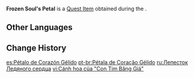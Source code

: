 {{Item Infobox
|id           = 101837
|image        = Item Frozen Soul's Petal.png
|type         = Quest Items
|group        = Event Items
|description  = An uncanny petal. At first glance, it seems like ice molded into the shape of a petal, but it is quite soft to the touch.<br>"Plant my petal at the ending point of the intersection of melodies, and what had once sunk into the earth will re-emerge with the music."<br>That's what Frozen Soul said.
|source1      = [[Blazin' Trails (Part 3)]]
|event        = Summertime Odyssey
}}
'''Frozen Soul's Petal''' is a [[Quest Item]] obtained during the {{Quest|Blazin' Trails (Part 3)}}.

==Other Languages==
{{Other Languages
|default_hidden = 1
|en      = Frozen Soul's Petal
|zhs     = 冰封之心的花瓣
|zhs_rm  = Bīngfēng zhī Xīn de Huābàn
|zht     = 冰封之心的花瓣
|zht_rm  = Bīngfēng zhī Xīn de Huābàn
|ja      = 氷封の心の花びら
|ja_rm   = Hyoufuu no Kokoro no Hanabira{{assumed}}
|ko      = 얼어붙은 마음의 꽃잎
|ko_rm   = Eoreobuteun Maeum-ui Kkonnip
|es      = Pétalo de Corazón Gélido
|fr      = Pétale d'Âme gelée
|ru      = Лепесток Ледяного сердца
|th      = Frozen Soul's Petal
|vi      = Cánh hoa của "Con Tim Băng Giá"
|de      = Blütenblatt des Gefrorenen Herzens
|id      = Kelopak Jiwa Beku
|pt      = Pétala de Coração Gélido
}}

==Change History==
{{Change History|2.8}}

[[es:Pétalo de Corazón Gélido]]
[[pt-br:Pétala de Coração Gélido]]
[[ru:Лепесток Ледяного сердца]]
[[vi:Cánh hoa của "Con Tim Băng Giá"]]